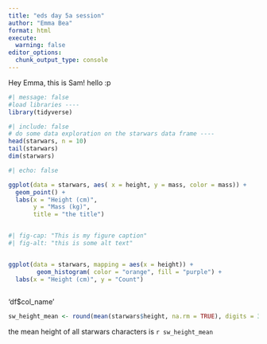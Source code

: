 ```yaml
---
title: "eds day 5a session"
author: "Emma Bea"
format: html
execute: 
  warning: false
editor_options: 
  chunk_output_type: console
---
```


Hey Emma, this is Sam!
hello :p

```r
#| message: false
#load libraries ----
library(tidyverse)

```




```r
#| include: false
# do some data exploration on the starwars data frame ----
head(starwars, n = 10)
tail(starwars)
dim(starwars) 


```

```r
#| echo: false

ggplot(data = starwars, aes( x = height, y = mass, color = mass)) + 
  geom_point() +
  labs(x = "Height (cm)",
       y = "Mass (kg)",
       title = "the title")



```


```r
#| fig-cap: "This is my figure caption"
#| fig-alt: "this is some alt text"


ggplot(data = starwars, mapping = aes(x = height)) +
        geom_histogram( color = "orange", fill = "purple") +
  labs(x = "Height (cm)", y = "Count")
        
```

'df$col_name'

```r

sw_height_mean <- round(mean(starwars$height, na.rm = TRUE), digits = 3)

```

the mean height of all starwars characters is `r sw_height_mean`
